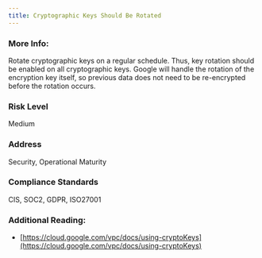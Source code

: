 ```yaml
---
title: Cryptographic Keys Should Be Rotated
---
```


### More Info:

Rotate cryptographic keys on a regular schedule. Thus, key rotation should be enabled on all cryptographic keys. Google will handle the rotation of the encryption key itself, so previous data does not need to be re-encrypted before the rotation occurs.

### Risk Level

Medium

### Address

Security, Operational Maturity

### Compliance Standards

CIS, SOC2, GDPR, ISO27001

### Additional Reading:

- [https://cloud.google.com/vpc/docs/using-cryptoKeys](https://cloud.google.com/vpc/docs/using-cryptoKeys)
